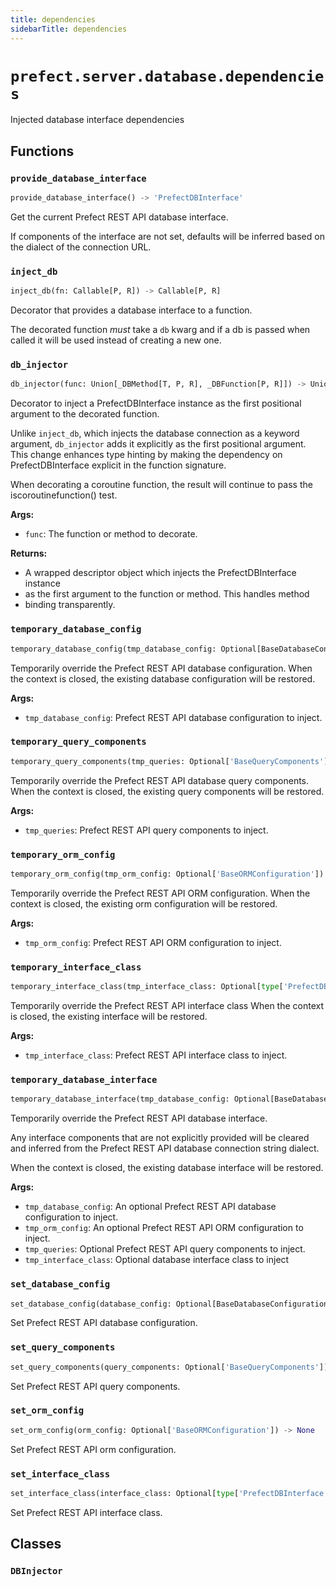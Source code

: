 ```yaml
---
title: dependencies
sidebarTitle: dependencies
---
```


# `prefect.server.database.dependencies`



Injected database interface dependencies


## Functions

### `provide_database_interface` <sup><a href="https://github.com/PrefectHQ/prefect/blob/main/src/prefect/server/database/dependencies.py#L68" target="_blank"><Icon icon="github" style="width: 14px; height: 14px;" /></a></sup>

```python
provide_database_interface() -> 'PrefectDBInterface'
```


Get the current Prefect REST API database interface.

If components of the interface are not set, defaults will be inferred
based on the dialect of the connection URL.


### `inject_db` <sup><a href="https://github.com/PrefectHQ/prefect/blob/main/src/prefect/server/database/dependencies.py#L142" target="_blank"><Icon icon="github" style="width: 14px; height: 14px;" /></a></sup>

```python
inject_db(fn: Callable[P, R]) -> Callable[P, R]
```


Decorator that provides a database interface to a function.

The decorated function _must_ take a `db` kwarg and if a db is passed
when called it will be used instead of creating a new one.


### `db_injector` <sup><a href="https://github.com/PrefectHQ/prefect/blob/main/src/prefect/server/database/dependencies.py#L177" target="_blank"><Icon icon="github" style="width: 14px; height: 14px;" /></a></sup>

```python
db_injector(func: Union[_DBMethod[T, P, R], _DBFunction[P, R]]) -> Union[_Method[T, P, R], _Function[P, R]]
```


Decorator to inject a PrefectDBInterface instance as the first positional
argument to the decorated function.

Unlike `inject_db`, which injects the database connection as a keyword
argument, `db_injector` adds it explicitly as the first positional
argument. This change enhances type hinting by making the dependency on
PrefectDBInterface explicit in the function signature.

When decorating a coroutine function, the result will continue to pass the
iscoroutinefunction() test.

**Args:**
- `func`: The function or method to decorate.

**Returns:**
- A wrapped descriptor object which injects the PrefectDBInterface instance
- as the first argument to the function or method. This handles method
- binding transparently.


### `temporary_database_config` <sup><a href="https://github.com/PrefectHQ/prefect/blob/main/src/prefect/server/database/dependencies.py#L346" target="_blank"><Icon icon="github" style="width: 14px; height: 14px;" /></a></sup>

```python
temporary_database_config(tmp_database_config: Optional[BaseDatabaseConfiguration]) -> Generator[None, object, None]
```


Temporarily override the Prefect REST API database configuration.
When the context is closed, the existing database configuration will
be restored.

**Args:**
- `tmp_database_config`: Prefect REST API database configuration to inject.


### `temporary_query_components` <sup><a href="https://github.com/PrefectHQ/prefect/blob/main/src/prefect/server/database/dependencies.py#L367" target="_blank"><Icon icon="github" style="width: 14px; height: 14px;" /></a></sup>

```python
temporary_query_components(tmp_queries: Optional['BaseQueryComponents']) -> Generator[None, object, None]
```


Temporarily override the Prefect REST API database query components.
When the context is closed, the existing query components will
be restored.

**Args:**
- `tmp_queries`: Prefect REST API query components to inject.


### `temporary_orm_config` <sup><a href="https://github.com/PrefectHQ/prefect/blob/main/src/prefect/server/database/dependencies.py#L388" target="_blank"><Icon icon="github" style="width: 14px; height: 14px;" /></a></sup>

```python
temporary_orm_config(tmp_orm_config: Optional['BaseORMConfiguration']) -> Generator[None, object, None]
```


Temporarily override the Prefect REST API ORM configuration.
When the context is closed, the existing orm configuration will
be restored.

**Args:**
- `tmp_orm_config`: Prefect REST API ORM configuration to inject.


### `temporary_interface_class` <sup><a href="https://github.com/PrefectHQ/prefect/blob/main/src/prefect/server/database/dependencies.py#L409" target="_blank"><Icon icon="github" style="width: 14px; height: 14px;" /></a></sup>

```python
temporary_interface_class(tmp_interface_class: Optional[type['PrefectDBInterface']]) -> Generator[None, object, None]
```


Temporarily override the Prefect REST API interface class When the context is closed,
the existing interface will be restored.

**Args:**
- `tmp_interface_class`: Prefect REST API interface class to inject.


### `temporary_database_interface` <sup><a href="https://github.com/PrefectHQ/prefect/blob/main/src/prefect/server/database/dependencies.py#L429" target="_blank"><Icon icon="github" style="width: 14px; height: 14px;" /></a></sup>

```python
temporary_database_interface(tmp_database_config: Optional[BaseDatabaseConfiguration] = None, tmp_queries: Optional['BaseQueryComponents'] = None, tmp_orm_config: Optional['BaseORMConfiguration'] = None, tmp_interface_class: Optional[type['PrefectDBInterface']] = None) -> Generator[None, object, None]
```


Temporarily override the Prefect REST API database interface.

Any interface components that are not explicitly provided will be
cleared and inferred from the Prefect REST API database connection string
dialect.

When the context is closed, the existing database interface will
be restored.

**Args:**
- `tmp_database_config`: An optional Prefect REST API database configuration to inject.
- `tmp_orm_config`: An optional Prefect REST API ORM configuration to inject.
- `tmp_queries`: Optional Prefect REST API query components to inject.
- `tmp_interface_class`: Optional database interface class to inject


### `set_database_config` <sup><a href="https://github.com/PrefectHQ/prefect/blob/main/src/prefect/server/database/dependencies.py#L464" target="_blank"><Icon icon="github" style="width: 14px; height: 14px;" /></a></sup>

```python
set_database_config(database_config: Optional[BaseDatabaseConfiguration]) -> None
```


Set Prefect REST API database configuration.


### `set_query_components` <sup><a href="https://github.com/PrefectHQ/prefect/blob/main/src/prefect/server/database/dependencies.py#L469" target="_blank"><Icon icon="github" style="width: 14px; height: 14px;" /></a></sup>

```python
set_query_components(query_components: Optional['BaseQueryComponents']) -> None
```


Set Prefect REST API query components.


### `set_orm_config` <sup><a href="https://github.com/PrefectHQ/prefect/blob/main/src/prefect/server/database/dependencies.py#L474" target="_blank"><Icon icon="github" style="width: 14px; height: 14px;" /></a></sup>

```python
set_orm_config(orm_config: Optional['BaseORMConfiguration']) -> None
```


Set Prefect REST API orm configuration.


### `set_interface_class` <sup><a href="https://github.com/PrefectHQ/prefect/blob/main/src/prefect/server/database/dependencies.py#L479" target="_blank"><Icon icon="github" style="width: 14px; height: 14px;" /></a></sup>

```python
set_interface_class(interface_class: Optional[type['PrefectDBInterface']]) -> None
```


Set Prefect REST API interface class.


## Classes

### `DBInjector` <sup><a href="https://github.com/PrefectHQ/prefect/blob/main/src/prefect/server/database/dependencies.py#L239" target="_blank"><Icon icon="github" style="width: 14px; height: 14px;" /></a></sup>
